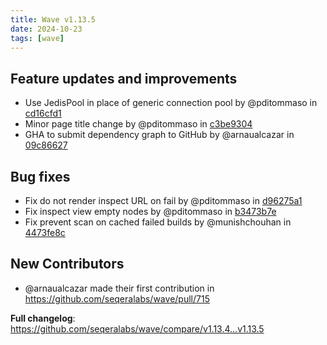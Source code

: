```yaml
---
title: Wave v1.13.5
date: 2024-10-23
tags: [wave]
---
```


## Feature updates and improvements

- Use JedisPool in place of generic connection pool by @pditommaso in [cd16cfd1](https://github.com/seqeralabs/wave/commit/cd16cfd1b96ddace79dd05006b183c15a6148de9)
- Minor page title change by @pditommaso in [c3be9304](https://github.com/seqeralabs/wave/commit/c3be930420b25419d06fade53f1ef67475a7ea60)
- GHA to submit dependency graph to GitHub by @arnaualcazar in [09c86627](https://github.com/seqeralabs/wave/commit/09c8662702bbdcb23830c2d074ac7ce9662fc38a)

## Bug fixes

- Fix do not render inspect URL on fail by @pditommaso in [d96275a1](https://github.com/seqeralabs/wave/commit/d96275a1aced14c77e58c45f4a1f177c67a3db4e)
- Fix inspect view empty nodes by @pditommaso in [b3473b7e](https://github.com/seqeralabs/wave/commit/b3473b7e8a6c97a6a0a21f79586ae0644647ed72)
- Fix prevent scan on cached failed builds by @munishchouhan in [4473fe8c](https://github.com/seqeralabs/wave/commit/4473fe8c174037b589a36e0e87d73a9b0060ee59)

## New Contributors

- @arnaualcazar made their first contribution in https://github.com/seqeralabs/wave/pull/715

**Full changelog**: https://github.com/seqeralabs/wave/compare/v1.13.4...v1.13.5
